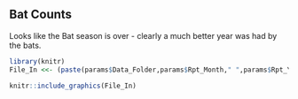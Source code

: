 ## Bat Counts
  
Looks like the Bat season is over - clearly a much better year was had by the bats.


```{r echo = FALSE, out.width='100%'}

library(knitr)
File_In <<- (paste(params$Data_Folder,params$Rpt_Month," ",params$Rpt_Year,"/","Chart_Category_Bar_",params$Rpt_Year,"_YTD__Bat.jpg",sep=""))

knitr::include_graphics(File_In)
```